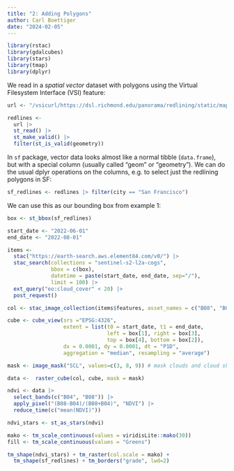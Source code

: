 ```yaml
---
title: "2: Adding Polygons"
author: Carl Boettiger
date: "2024-02-05"
---
```


```r
library(rstac)
library(gdalcubes)
library(stars)
library(tmap)
library(dplyr)
```

We read in a _spatial vector_ dataset with polygons using the Virtual Filesystem Interface (VSI) feature:

```r
url <- "/vsicurl/https://dsl.richmond.edu/panorama/redlining/static/mappinginequality.json" 

redlines <- 
  url |>
  st_read() |>
  st_make_valid() |> 
  filter(st_is_valid(geometry))
```

In `sf` package, vector data looks almost like a normal tibble (`data.frame`), but with a special column (usually called "geom" or "geometry").  We can do the usual dplyr operations on the columns, e.g. to select just the redlining polygons in SF:

```r
sf_redlines <- redlines |> filter(city == "San Francisco")
```

We can use this as our bounding box from example 1:

```r
box <- st_bbox(sf_redlines)

start_date <- "2022-06-01"
end_date <- "2022-08-01"

items <-
  stac("https://earth-search.aws.element84.com/v0/") |>
  stac_search(collections = "sentinel-s2-l2a-cogs",
              bbox = c(box),
              datetime = paste(start_date, end_date, sep="/"),
              limit = 100) |>
  ext_query("eo:cloud_cover" < 20) |>
  post_request()
```

```r
col <- stac_image_collection(items$features, asset_names = c("B08", "B04", "SCL"))

cube <- cube_view(srs ="EPSG:4326",
                  extent = list(t0 = start_date, t1 = end_date,
                                left = box[1], right = box[3],
                                top = box[4], bottom = box[2]),
                  dx = 0.0001, dy = 0.0001, dt = "P1D",
                  aggregation = "median", resampling = "average")

mask <- image_mask("SCL", values=c(3, 8, 9)) # mask clouds and cloud shadows

data <-  raster_cube(col, cube, mask = mask)
```






```r
ndvi <- data |>
  select_bands(c("B04", "B08")) |>
  apply_pixel("(B08-B04)/(B08+B04)", "NDVI") |>
  reduce_time(c("mean(NDVI)")) 


```


```r
ndvi_stars <- st_as_stars(ndvi)
```


```r
mako <- tm_scale_continuous(values = viridisLite::mako(30))
fill <- tm_scale_continuous(values = "Greens")

tm_shape(ndvi_stars) + tm_raster(col.scale = mako) + 
  tm_shape(sf_redlines) + tm_borders("grade", lwd=2)
```